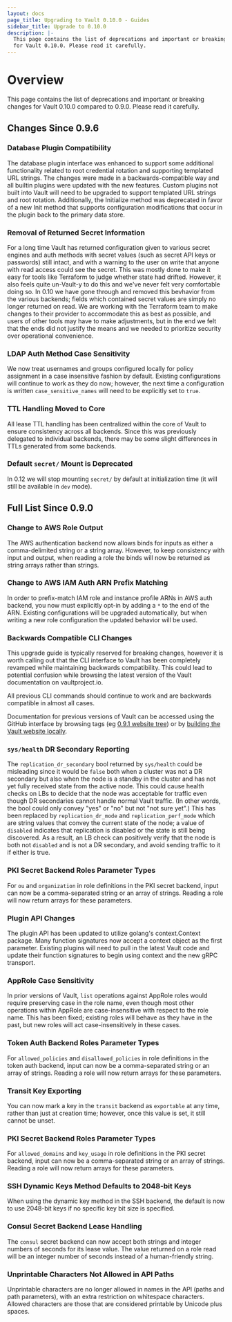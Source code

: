 ```yaml
---
layout: docs
page_title: Upgrading to Vault 0.10.0 - Guides
sidebar_title: Upgrade to 0.10.0
description: |-
  This page contains the list of deprecations and important or breaking changes
  for Vault 0.10.0. Please read it carefully.
---
```


# Overview

This page contains the list of deprecations and important or breaking changes
for Vault 0.10.0 compared to 0.9.0. Please read it carefully.

## Changes Since 0.9.6

### Database Plugin Compatibility

The database plugin interface was enhanced to support some additional
functionality related to root credential rotation and supporting templated
URL strings. The changes were made in a backwards-compatible way and all
builtin plugins were updated with the new features. Custom plugins not built
into Vault will need to be upgraded to support templated URL strings and
root rotation. Additionally, the Initialize method was deprecated in favor
of a new Init method that supports configuration modifications that occur in
the plugin back to the primary data store.

### Removal of Returned Secret Information

For a long time Vault has returned configuration given to various secret
engines and auth methods with secret values (such as secret API keys or
passwords) still intact, and with a warning to the user on write that anyone
with read access could see the secret. This was mostly done to make it easy for
tools like Terraform to judge whether state had drifted. However, it also feels
quite un-Vault-y to do this and we've never felt very comfortable doing so. In
0.10 we have gone through and removed this bevhavior from the various backends;
fields which contained secret values are simply no longer returned on read. We
are working with the Terraform team to make changes to their provider to
accommodate this as best as possible, and users of other tools may have to make
adjustments, but in the end we felt that the ends did not justify the means and
we needed to prioritize security over operational convenience.

### LDAP Auth Method Case Sensitivity

We now treat usernames and groups configured locally for policy assignment in a
case insensitive fashion by default. Existing configurations will continue to
work as they do now; however, the next time a configuration is written
`case_sensitive_names` will need to be explicitly set to `true`.

### TTL Handling Moved to Core

All lease TTL handling has been centralized within the core of Vault to ensure
consistency across all backends. Since this was previously delegated to
individual backends, there may be some slight differences in TTLs generated
from some backends.

### Default `secret/` Mount is Deprecated

In 0.12 we will stop mounting `secret/` by default at initialization time (it
will still be available in `dev` mode).

## Full List Since 0.9.0

### Change to AWS Role Output

The AWS authentication backend now allows binds for inputs as either a
comma-delimited string or a string array. However, to keep consistency with
input and output, when reading a role the binds will now be returned as string
arrays rather than strings.

### Change to AWS IAM Auth ARN Prefix Matching

In order to prefix-match IAM role and instance profile ARNs in AWS auth
backend, you now must explicitly opt-in by adding a `*` to the end of the ARN.
Existing configurations will be upgraded automatically, but when writing a new
role configuration the updated behavior will be used.

### Backwards Compatible CLI Changes

This upgrade guide is typically reserved for breaking changes, however it
is worth calling out that the CLI interface to Vault has been completely
revamped while maintaining backwards compatibility. This could lead to
potential confusion while browsing the latest version of the Vault
documentation on vaultproject.io.

All previous CLI commands should continue to work and are backwards
compatible in almost all cases.

Documentation for previous versions of Vault can be accessed using
the GitHub interface by browsing tags (eg [0.9.1 website tree](https://github.com/hashicorp/vault/tree/v0.9.1/website)) or by
[building the Vault website locally](https://github.com/hashicorp/vault/tree/v0.9.1/website#running-the-site-locally).

### `sys/health` DR Secondary Reporting

The `replication_dr_secondary` bool returned by `sys/health` could be
misleading since it would be `false` both when a cluster was not a DR secondary
but also when the node is a standby in the cluster and has not yet fully
received state from the active node. This could cause health checks on LBs to
decide that the node was acceptable for traffic even though DR secondaries
cannot handle normal Vault traffic. (In other words, the bool could only convey
"yes" or "no" but not "not sure yet".) This has been replaced by
`replication_dr_mode` and `replication_perf_mode` which are string values that
convey the current state of the node; a value of `disabled` indicates that
replication is disabled or the state is still being discovered. As a result, an
LB check can positively verify that the node is both not `disabled` and is not
a DR secondary, and avoid sending traffic to it if either is true.

### PKI Secret Backend Roles Parameter Types

For `ou` and `organization` in role definitions in the PKI secret backend,
input can now be a comma-separated string or an array of strings. Reading a
role will now return arrays for these parameters.

### Plugin API Changes

The plugin API has been updated to utilize golang's context.Context package.
Many function signatures now accept a context object as the first parameter.
Existing plugins will need to pull in the latest Vault code and update their
function signatures to begin using context and the new gRPC transport.

### AppRole Case Sensitivity

In prior versions of Vault, `list` operations against AppRole roles would
require preserving case in the role name, even though most other operations
within AppRole are case-insensitive with respect to the role name. This has
been fixed; existing roles will behave as they have in the past, but new roles
will act case-insensitively in these cases.

### Token Auth Backend Roles Parameter Types

For `allowed_policies` and `disallowed_policies` in role definitions in the
token auth backend, input can now be a comma-separated string or an array of
strings. Reading a role will now return arrays for these parameters.

### Transit Key Exporting

You can now mark a key in the `transit` backend as `exportable` at any time,
rather than just at creation time; however, once this value is set, it still
cannot be unset.

### PKI Secret Backend Roles Parameter Types

For `allowed_domains` and `key_usage` in role definitions in the PKI secret
backend, input can now be a comma-separated string or an array of strings.
Reading a role will now return arrays for these parameters.

### SSH Dynamic Keys Method Defaults to 2048-bit Keys

When using the dynamic key method in the SSH backend, the default is now to use
2048-bit keys if no specific key bit size is specified.

### Consul Secret Backend Lease Handling

The `consul` secret backend can now accept both strings and integer numbers of
seconds for its lease value. The value returned on a role read will be an
integer number of seconds instead of a human-friendly string.

### Unprintable Characters Not Allowed in API Paths

Unprintable characters are no longer allowed in names in the API (paths and
path parameters), with an extra restriction on whitespace characters. Allowed
characters are those that are considered printable by Unicode plus spaces.
